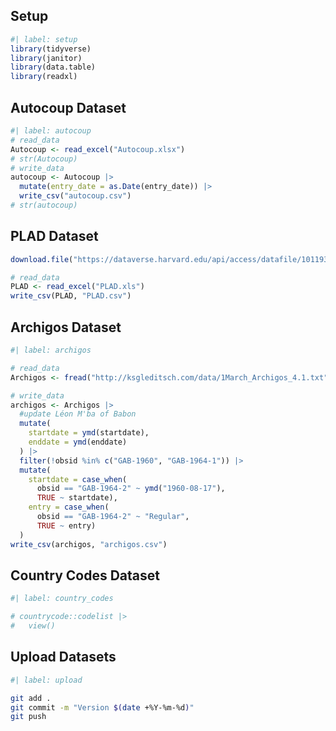 ## Setup

```r
#| label: setup
library(tidyverse)
library(janitor)
library(data.table)
library(readxl)
```

## Autocoup Dataset

```r
#| label: autocoup
# read_data
Autocoup <- read_excel("Autocoup.xlsx")
# str(Autocoup)
# write_data
autocoup <- Autocoup |> 
  mutate(entry_date = as.Date(entry_date)) |> 
  write_csv("autocoup.csv")
# str(autocoup)
```

## PLAD Dataset

```r
download.file("https://dataverse.harvard.edu/api/access/datafile/10119324", "PLAD.xls")

# read_data
PLAD <- read_excel("PLAD.xls")
write_csv(PLAD, "PLAD.csv")
```

## Archigos Dataset

```r
#| label: archigos

# read_data
Archigos <- fread("http://ksgleditsch.com/data/1March_Archigos_4.1.txt", encoding = "Latin-1") 

# write_data
archigos <- Archigos |> 
  #update Léon M'ba of Babon
  mutate(
    startdate = ymd(startdate),
    enddate = ymd(enddate)
  ) |>
  filter(!obsid %in% c("GAB-1960", "GAB-1964-1")) |>
  mutate(
    startdate = case_when(
      obsid == "GAB-1964-2" ~ ymd("1960-08-17"),
      TRUE ~ startdate),
    entry = case_when(
      obsid == "GAB-1964-2" ~ "Regular",
      TRUE ~ entry)
  )
write_csv(archigos, "archigos.csv")
```

## Country Codes Dataset

```r
#| label: country_codes

# countrycode::codelist |> 
#   view()
```

## Upload Datasets

```bash
#| label: upload

git add .
git commit -m "Version $(date +%Y-%m-%d)"
git push
```
